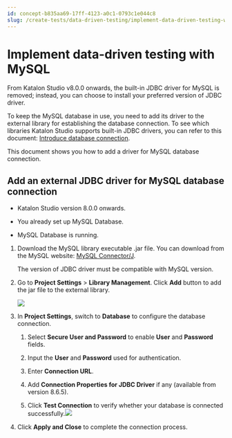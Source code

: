 ```yaml
---
id: concept-b835aa69-17ff-4123-a0c1-0793c1e044c8
slug: /create-tests/data-driven-testing/implement-data-driven-testing-with-mysql
---
```


# Implement data-driven testing with MySQL

From Katalon Studio v8.0.0 onwards, the built-in JDBC driver for MySQL is removed; instead, you can choose to install your preferred version of JDBC driver.

To keep the MySQL database in use, you need to add its driver to the external library for establishing the database connection. To see which libraries Katalon Studio supports built-in JDBC drivers, you can refer to this document: [Introduce database connection](/create-tests/data-driven-testing/configure-database-connection-for-data-driven-testing-in-katalon-studio).

This document shows you how to add a driver for MySQL database connection.

## Add an external JDBC driver for MySQL database connection

-   Katalon Studio version 8.0.0 onwards.

-   You already set up MySQL Database.

-   MySQL Database is running.


1.  Download the MySQL library executable .jar file. You can download from the MySQL website: [MySQL Connector/J](https://dev.mysql.com/downloads/connector/j/).

    The version of JDBC driver must be compatible with MySQL version.

2.  Go to **Project Settings** &gt; **Library Management**. Click **Add** button to add the jar file to the external library.

    <img src="/doc_images/Documents/Create_tests/Data_Driven_Testing/how-to-implement-ddt-mysql/images/KS-MYSQL-Add-MySQL-library.png" width={400} />

3.  In **Project Settings**, switch to **Database** to configure the database connection.

    1.  Select **Secure User and Password** to enable **User** and **Password** fields.

    2.  Input the **User** and **Password** used for authentication.

    3.  Enter **Connection URL**.

    4.  Add **Connection Properties for JDBC Driver** if any \(available from version 8.6.5\).

    5.  Click **Test Connection** to verify whether your database is connected successfully.<img src="/doc_images/Documents/Create_tests/Data_Driven_Testing/how-to-implement-ddt-mysql/images/KS-MYSQL-Connect-MySQL.png" width={600} />

4.  Click **Apply and Close** to complete the connection process.